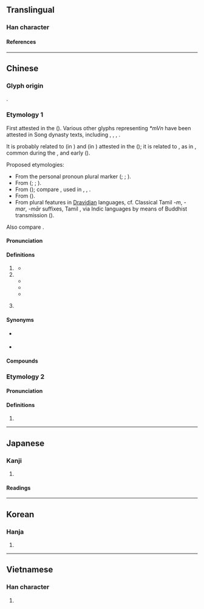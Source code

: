 {{also|们}}
{{character info}}
==Translingual==
{{stroke order|type=animate}}

===Han character===
{{Han char|rn=9|rad=人|as=08|sn=10|four=27220|canj=OAN|ids=⿰亻門}}

====References====
{{Han ref|kx=0107.260|dkj=00766|dj=0229.060|hdz=10185.020|uh=5011}}

----

==Chinese==
{{zh-forms|s=们}}

===Glyph origin===
{{Han etym}}
{{Han compound|亻|門|ls=psc|c1=s|c2=p|t1=person}}.

===Etymology 1===
First attested in the {{w|Song dynasty}} ({{zh-ref|Lü, 1940}}). Various other glyphs representing ''*mVn'' have been attested in Song dynasty texts, including {{zh-l|*懣}}, {{zh-l|*滿}}, {{zh-l|*瞞}}, {{zh-l|*門}}.

It is probably related to {{ltc-l|弭}} (in {{m|zh|[[我]]弭}}) and {{ltc-l|偉}} (in {{m|zh|[[兒郎]]偉}}) attested in the {{w|Tang dynasty}} ({{zh-ref|Lü, 1940}}); it is related to {{zh-l|每}}, as in {{zh-l|我每}}, common during the {{w|Jin dynasty (1115–1234)|Jin (Jurchen)}}, {{w|Yuan dynasty|Yuan}} and early {{w|Ming dyansty|Ming dynasties}} ({{zh-ref|Lü, 1985}}).

Proposed etymologies:
* From the personal pronoun plural marker {{och-l|輩}} ({{zh-ref|Lü, 1985}}; {{zh-ref|Feng, 1997}}; {{zh-ref|Li, 2013}}).
* From {{ltc-l|門|door; clan; family}} ({{zh-ref|Ota, 2003}}; {{zh-ref|Yu, 1989}}; {{zh-ref|Li and Shi, 2000}}).
* From {{ltc-l|每人|everybody|id=1,1}} ({{zh-ref|Norman, 1988}}); compare {{cog|cdo|-}} {{zh-l|各儂|everybody}}, used in {{zh-l|我各儂|we; us}}, {{zh-l|汝各儂|you (plural)}}, {{zh-l|伊各儂|they}}.
* From {{ltc-l|物|thing}} ({{zh-ref|Jiang, 1995}}).
* From plural features in [[Dravidian]] languages, cf. Classical Tamil ''-m'', ''-mar'', ''-mār'' suffixes, Tamil {{m|ta|நாம்|t=inclusive we}}, via Indic languages by means of Buddhist transmission ({{zh-ref|Chen & Ye, 2020}}).

Also compare {{zh-l|*您}}.

====Pronunciation====
{{zh-pron
|m=men,mén,1nb=vernacular,2nb=literary
|m-s=men2-1/men2
|m-s_note=men2-1 - vernacular; men2 - literary
|c=mun4
|c-t=mon3
|g=miin/miin4
|g_note=miin - vernacular; miin4 - literary
|h=pfs=mùn;gd=mun2
|j=me
|md=muòng
|mn=bûn
|mn-t=mung5
|w=3men
|x=men
|mc=
|oc=
|ma=y
|cat=suf
}}

====Definitions====
{{zh-hanzi}}

# {{n-g|Suffix indicating [[plural]] for pronouns, some animated nouns and personifications.}}
#: {{zh-x|我們|we}}
#: {{zh-x|孩子{zi}-們|children}}
#* {{zh-x|相公 忠義，某-們 不肯 做 此-事。|Sir, {{w|Zhang Jun (Song chancellor)|you}} are a good man. We will not do this.|WVC|ref=Various editors. {{circa2|13th century|short=yes}}. ''{{w|Zhuzi yulei|A Collection of Conversations of Master Zhu}}'' ({{lang|zh|《朱子語類》}})}}
# {{n-g|Suffix attached to the name of the representative of a group to refer to that whole group.}}
#* {{zh-x|^蔡 ^京 們 著[着]{zhāo}數 高，治 ^元-祐 黨，只 一-章 疏 便 盡行 遣 了。|{{w|Cai Jing}} '''and his ilk''' got their tricks. To deal with the Yuanyou faction — they got rid of them all with one single memo.|WVC|ref=Various editors. {{circa2|13th century|short=yes}}. ''{{w|Zhuzi yulei|A Collection of Conversations of Master Zhu}}'' ({{lang|zh|《朱子語類》}})}}
#* {{zh-x|總括 先生{sheng} 來信 的 意思{si}，大概 有 兩 點，一 是 罵 ^史太林 先生{sheng}-們 是 官僚，再 一 是 斥 @^毛.^澤東 先生{sheng}-們 的 「各-派 聯合 一致 抗日」的 主張 為{wéi} 出賣 革命。|I take it that the main drift of your letter is contained in these two points: You consider Stalin '''and his colleagues''' bureaucrats, and the proposal of Mao Zedong '''and others''' — “Let all parties unite to resist Japan” — as a betrayal of the cause of revolution.|ref='''1936''', {{w2|zh|魯迅}} ({{w|Lu Xun}}), {{lang|zh|《答托洛斯基派的信》}} (Reply to a Letter from the Trotskyites). English translation based on [https://www.marxists.org/archive/lu-xun/1936/06/09.htm]}}
#* {{zh-x|^艾奇遜-'''們''' 的 欺騙 做法 在 ^中國 還.有 一 層 薄薄 的 社會 基礎。|The deceptive manoeuvres of '''the''' Acheson'''s''' still have a flimsy social base in China.|ref='''1949''', {{w2|zh|毛澤東}} ({{w|Mao Zedong}}), {{lang|zh|《丟掉幻想，準備鬥爭》}} (Cast Away Illusions, Prepare for Struggle). English translation based on [https://www.marxists.org/reference/archive/mao/selected-works/volume-4/mswv4_66.htm]}}
# {{lb|zh|dialectal Mandarin|Jin}} {{n-g|General suffix indicating [[plural]].}}
#: {{zh-x|花兒{r}-們|flower'''s'''}}

====Synonyms====
* {{q|Cantonese}} {{zh-l|*哋}}
* {{q|Hakka}} {{zh-l|*兜}}

====Compounds====
{{zh-der|人們|他們|他們倆|你們|俺們|咱們|哥們兒|哥兒們|圖們江|她們|娘兒們|孩兒們|它們|小哥兒們|小姐們兒|我們|渠們|爺們|爺們兒|爺兒們|牠們|老哥兒們|諾們罕|這們|鐵哥們|誰們|佢們|公們倆|吾們|哥們|娘們|孩子們|恁們|某們|窮哥們|老娘們|老爺們|那們|阿們|學生們|老師們|祂們}}

===Etymology 2===

====Pronunciation====
{{zh-pron
|m=mèn
|cat=
}}

====Definitions====
{{zh-hanzi}}

# {{zh-only|們渾}}

{{zh-cat|Beginning}}

----

==Japanese==

===Kanji===
{{ja-kanji|grade=|rs=人08}}

# {{rfdef|ja|sort=人08}}

====Readings====
{{ja-readings
|goon=もん
|kanon=ぼん
|kun=ともがら-
}}

----

==Korean==

===Hanja===
{{ko-hanja|문}}

# {{rfdef|ko|sort=人08}}

----

==Vietnamese==

===Han character===
{{vi-readings|reading=[[món]], [[môn]], [[mon]]|rs=人08}}

# {{rfdef|vi|sort=人08}}